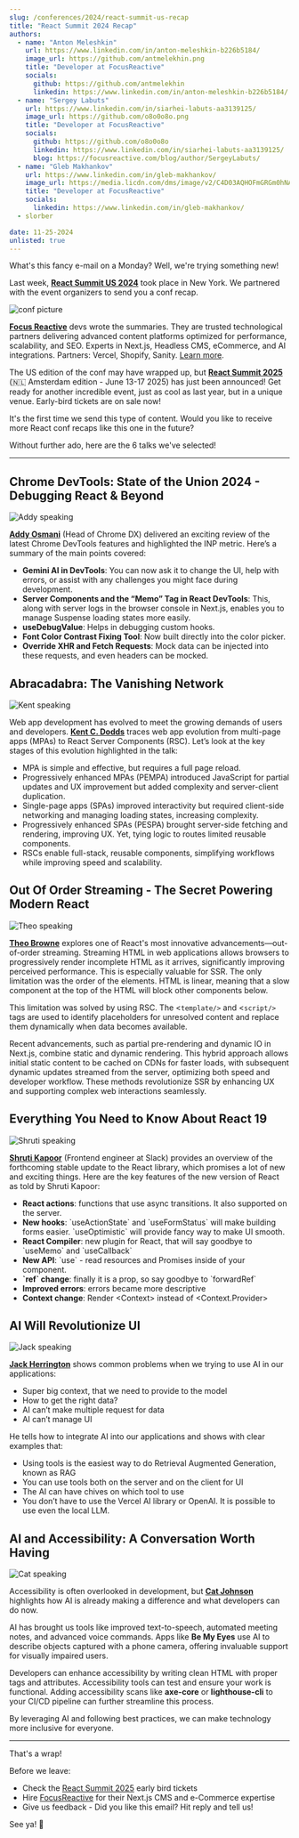 ```yaml
---
slug: /conferences/2024/react-summit-us-recap
title: "React Summit 2024 Recap"
authors:
  - name: "Anton Meleshkin"
    url: https://www.linkedin.com/in/anton-meleshkin-b226b5184/
    image_url: https://github.com/antmelekhin.png
    title: "Developer at FocusReactive"
    socials:
      github: https://github.com/antmelekhin
      linkedin: https://www.linkedin.com/in/anton-meleshkin-b226b5184/
  - name: "Sergey Labuts"
    url: https://www.linkedin.com/in/siarhei-labuts-aa3139125/
    image_url: https://github.com/o8o0o8o.png
    title: "Developer at FocusReactive"
    socials:
      github: https://github.com/o8o0o8o
      linkedin: https://www.linkedin.com/in/siarhei-labuts-aa3139125/
      blog: https://focusreactive.com/blog/author/SergeyLabuts/
  - name: "Gleb Makhankov"
    url: https://www.linkedin.com/in/gleb-makhankov/
    image_url: https://media.licdn.com/dms/image/v2/C4D03AQHOFmGRGm0hNA/profile-displayphoto-shrink_800_800/profile-displayphoto-shrink_800_800/0/1628764634912?e=1738195200&v=beta&t=R3kap_O-1U_dFz_RpVGGWRJNdqARhF8BPHiB1UAIPH0
    title: "Developer at FocusReactive"
    socials:
      linkedin: https://www.linkedin.com/in/gleb-makhankov/
  - slorber

date: 11-25-2024
unlisted: true
---
```


What's this fancy e-mail on a Monday? Well, we're trying something new!

Last week, **[React Summit US 2024](https://reactsummit.us?utm_source=Newsletter&utm_medium=thisweekinreact)** took place in New York. We partnered with the event organizers to send you a conf recap.

<!-- truncate -->

![conf picture](/emails/conferences/2024/react-summit-us/conf.jpg)

**[Focus Reactive](https://focusreactive.com?utm_source=Newsletter&utm_medium=thisweekinreact)** devs wrote the summaries. They are trusted technological partners delivering advanced content platforms optimized for performance, scalability, and SEO. Experts in Next.js, Headless CMS, eCommerce, and AI integrations. Partners: Vercel, Shopify, Sanity. [Learn more](https://focusreactive.com?utm_source=Newsletter&utm_medium=thisweekinreact).

The US edition of the conf may have wrapped up, but **[React Summit 2025](https://reactsummit.com?utm_source=Newsletter&utm_medium=thisweekinreact)** (🇳🇱 Amsterdam edition - June 13-17 2025) has just been announced! Get ready for another incredible event, just as cool as last year, but in a unique venue. Early-bird tickets are on sale now!

It's the first time we send this type of content. Would you like to receive more React conf recaps like this one in the future?

Without further ado, here are the 6 talks we've selected!

<SubscribeFormEmbed placement="top" />

---

## Chrome DevTools: State of the Union 2024 - Debugging React & Beyond

![Addy speaking](/emails/conferences/2024/react-summit-us/addy.jpg)

**[Addy Osmani](https://bsky.app/profile/addyosmani.bsky.social)** (Head of Chrome DX) delivered an exciting review of the latest Chrome DevTools features and highlighted the INP metric. Here’s a summary of the main points covered:

- **Gemini AI in DevTools**: You can now ask it to change the UI, help with errors, or assist with any challenges you might face during development.
- **Server Components and the “Memo” Tag in React DevTools**: This, along with server logs in the browser console in Next.js, enables you to manage Suspense loading states more easily.
- **useDebugValue**: Helps in debugging custom hooks.
- **Font Color Contrast Fixing Tool**: Now built directly into the color picker.
- **Override XHR and Fetch Requests**: Mock data can be injected into these requests, and even headers can be mocked.

## Abracadabra: The Vanishing Network

![Kent speaking](/emails/conferences/2024/react-summit-us/kent.jpg)

Web app development has evolved to meet the growing demands of users and developers. **[Kent C. Dodds](https://bsky.app/profile/kentcdodds.com)** traces web app evolution from multi-page apps (MPAs) to React Server Components (RSC). Let’s look at the key stages of this evolution highlighted in the talk:

- MPA is simple and effective, but requires a full page reload.
- Progressively enhanced MPAs (PEMPA) introduced JavaScript for partial updates and UX improvement but added complexity and server-client duplication.
- Single-page apps (SPAs) improved interactivity but required client-side networking and managing loading states, increasing complexity.
- Progressively enhanced SPAs (PESPA) brought server-side fetching and rendering, improving UX. Yet, tying logic to routes limited reusable components.
- RSCs enable full-stack, reusable components, simplifying workflows while improving speed and scalability.

## Out Of Order Streaming - The Secret Powering Modern React

![Theo speaking](/emails/conferences/2024/react-summit-us/theo.jpg)

**[Theo Browne](https://bsky.app/profile/t3.gg)** explores one of React's most innovative advancements—out-of-order streaming. Streaming HTML in web applications allows browsers to progressively render incomplete HTML as it arrives, significantly improving perceived performance. This is especially valuable for SSR. The only limitation was the order of the elements. HTML is linear, meaning that a slow component at the top of the HTML will block other components below.

This limitation was solved by using RSC. The \<`template/>` and \<`script/>` tags are used to identify placeholders for unresolved content and replace them dynamically when data becomes available.

Recent advancements, such as partial pre-rendering and dynamic IO in Next.js, combine static and dynamic rendering. This hybrid approach allows initial static content to be cached on CDNs for faster loads, with subsequent dynamic updates streamed from the server, optimizing both speed and developer workflow. These methods revolutionize SSR by enhancing UX and supporting complex web interactions seamlessly.

<SubscribeFormEmbed placement="middle" />

## Everything You Need to Know About React 19

![Shruti speaking](/emails/conferences/2024/react-summit-us/shruti.jpg)

**[Shruti Kapoor](https://bsky.app/profile/shrutikapoor08.bsky.social)** (Frontend engineer at Slack) provides an overview of the forthcoming stable update to the React library, which promises a lot of new and exciting things. Here are the key features of the new version of React as told by Shruti Kapoor:

- **React actions**: functions that use async transitions. It also supported on the server.
- **New hooks**: \`useActionState\` and \`useFormStatus\` will make building forms easier. \`useOptimistic\` will provide fancy way to make UI smooth.
- **React Compiler**: new plugin for React, that will say goodbye to \`useMemo\` and \`useCallback\`
- **New API**: \`use\` \- read resources and Promises inside of your component.
- **\`ref\` change**: finally it is a prop, so say goodbye to \`forwardRef\`
- **Improved errors**: errors became more descriptive
- **Context change**: Render \<Context\> instead of \<Context.Provider\>

## AI Will Revolutionize UI

![Jack speaking](/emails/conferences/2024/react-summit-us/jack.jpg)

**[Jack Herrington](https://bsky.app/profile/jherr.dev)** shows common problems when we trying to use AI in our applications:

- Super big context, that we need to provide to the model
- How to get the right data?
- AI can’t make multiple request for data
- AI can’t manage UI

He tells how to integrate AI into our applications and shows with clear examples that:

- Using tools is the easiest way to do Retrieval Augmented Generation, known as RAG
- You can use tools both on the server and on the client for UI
- The AI can have chives on which tool to use
- You don’t have to use the Vercel AI library or OpenAI. It is possible to use even the local LLM.

## AI and Accessibility: A Conversation Worth Having

![Cat speaking](/emails/conferences/2024/react-summit-us/cat.jpg)

Accessibility is often overlooked in development, but **[Cat Johnson](https://www.linkedin.com/in/catandthemachines/)** highlights how AI is already making a difference and what developers can do now.

AI has brought us tools like improved text-to-speech, automated meeting notes, and advanced voice commands. Apps like **Be My Eyes** use AI to describe objects captured with a phone camera, offering invaluable support for visually impaired users.

Developers can enhance accessibility by writing clean HTML with proper tags and attributes. Accessibility tools can test and ensure your work is functional. Adding accessibility scans like **axe-core** or **lighthouse-cli** to your CI/CD pipeline can further streamline this process.

By leveraging AI and following best practices, we can make technology more inclusive for everyone.

---

That's a wrap!

Before we leave:

- Check the [React Summit 2025](https://reactsummit.com?utm_source=Newsletter&utm_medium=thisweekinreact) early bird tickets
- Hire [FocusReactive](https://focusreactive.com/?utm_source=Newsletter&utm_medium=thisweekinreact) for their Next.js CMS and e-Commerce expertise
- Give us feedback - Did you like this email? Hit reply and tell us!

See ya! 👋
